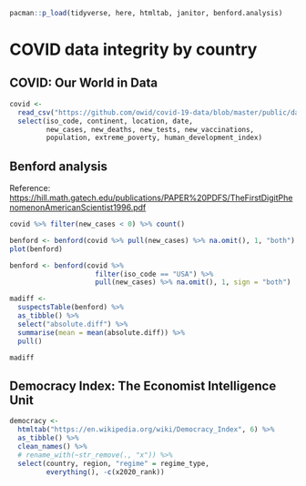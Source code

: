 ```r
pacman::p_load(tidyverse, here, htmltab, janitor, benford.analysis)
```

# COVID data integrity by country

## COVID: Our World in Data 

```r
covid <- 
  read_csv("https://github.com/owid/covid-19-data/blob/master/public/data/owid-covid-data.csv?raw=true") %>% 
  select(iso_code, continent, location, date, 
         new_cases, new_deaths, new_tests, new_vaccinations,
         population, extreme_poverty, human_development_index)
```

## Benford analysis

Reference: <https://hill.math.gatech.edu/publications/PAPER%20PDFS/TheFirstDigitPhenomenonAmericanScientist1996.pdf>

```r
covid %>% filter(new_cases < 0) %>% count()
```

```r
benford <- benford(covid %>% pull(new_cases) %>% na.omit(), 1, "both")
plot(benford)
```

```r
benford <- benford(covid %>% 
                     filter(iso_code == "USA") %>%
                     pull(new_cases) %>% na.omit(), 1, sign = "both")

madiff <- 
  suspectsTable(benford) %>% 
  as_tibble() %>% 
  select("absolute.diff") %>% 
  summarise(mean = mean(absolute.diff)) %>% 
  pull()

madiff
```

## Democracy Index: The Economist Intelligence Unit

```r
democracy <- 
  htmltab("https://en.wikipedia.org/wiki/Democracy_Index", 6) %>% 
  as_tibble() %>% 
  clean_names() %>% 
  # rename_with(~str_remove(., "x")) %>% 
  select(country, region, "regime" = regime_type, 
         everything(), -c(x2020_rank))
```
